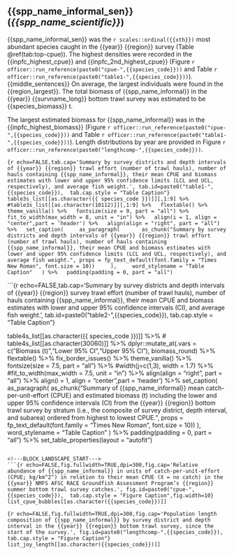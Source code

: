 ## {{spp_name_informal_sen}} (*{{spp_name_scientific}}*)

{{spp_name_informal_sen}} was the `r scales::ordinal({{xth}})` most abundant species caught in the {{year}} {{region}} survey (Table \@ref(tab:top-cpue)). The highest densities were recorded in the {{inpfc_highest_cpue}} and {{inpfc_2nd_highest_cpue}} (Figure `r officer::run_reference(paste0("cpue-",{{species_code}}))` and  Table `r officer::run_reference(paste0("table1-",{{species_code}}))`). {{middle_sentences}} On average, the largest individuals were found in the {{region_largest}}. The total biomass of {{spp_name_informal}} in the {{year}} {{survname_long}} bottom trawl survey was estimated to be {{species_biomass}} t. 

The largest estimated biomass for {{spp_name_informal}} was in the {{inpfc_highest_biomass}} (Figure `r officer::run_reference(paste0("cpue-",{{species_code}}))` and Table `r officer::run_reference(paste0("table1-",{{species_code}}))`). Length distributions by year are provided in Figure `r officer::run_reference(paste0("lengthcomp-",{{species_code}}))`.


\newpage
```{r echo=FALSE,tab.cap='Summary by survey districts and depth intervals of {{year}} {{region}} trawl effort (number of trawl hauls), number of hauls containing {{spp_name_informal}}, their mean CPUE and biomass estimates with lower and upper 95% confidence limits (LCL and UCL, respectively), and average fish weight.', tab.id=paste0("table1-",{{species_code}}),  tab.cap.style = "Table Caption"}
table3s_list[[as.character({{ species_code }})]][,1:9] %>%
  #table3s_list[[as.character(10112)]][,1:9] %>%
  flextable() %>%
  theme_vanilla() %>%
  fontsize(size = 9, part = "all") %>%
  fit_to_width(max_width = 8, unit = "in") %>%
  align(i = 1, align = "center",part = 'header') %>%
  align(align = "right", part = "all") %>%
  set_caption(
    as_paragraph(
      as_chunk("Summary by survey districts and depth intervals of {{year}} {{region}} trawl effort (number of trawl hauls), number of hauls containing {{spp_name_informal}}, their mean CPUE and biomass estimates with lower and upper 95% confidence limits (LCL and UCL, respectively), and average fish weight.", props = fp_text_default(font.family = "Times New Roman", font.size = 10))
    ),
    word_stylename = "Table Caption"
  ) %>%
  padding(padding = 0, part = "all")
```


\newpage
```{r echo=FALSE,tab.cap='Summary by survey districts and depth intervals of {{year}} {{region}} survey trawl effort (number of trawl hauls), number of hauls containing {{spp_name_informal}}, their mean CPUE and biomass estimates with lower and upper 95% confidence intervals (CI), and average fish weight.', tab.id=paste0("table2-",{{species_code}}),  tab.cap.style = "Table Caption"}

table4s_list[[as.character({{ species_code }})]] %>%
# table4s_list[[as.character(30060)]] %>%
  dplyr::mutate_at(.vars = c("Biomass (t)","Lower 95% CI","Upper 95% CI"), biomass_round) %>%
  flextable() %>%
  fix_border_issues() %>%
  theme_vanilla() %>%
  fontsize(size = 7.5, part = "all") %>%
  #width(j=c(1,3), width = 1.7) %>%
  #fit_to_width(max_width = 7.5, unit = "in") %>%
  align(align = "right", part = "all") %>%
  align(i = 1, align = "center",part = 'header') %>%
  set_caption(
    as_paragraph(
      as_chunk("Summary of {{spp_name_informal}} mean catch-per-unit-effort (CPUE) and estimated biomass (t) including the lower and upper 95% confidence intervals (CI) from the {{year}} {{region}} bottom trawl survey by stratum (i.e., the composite of survey district, depth interval, and subarea) ordered from highest to lowest CPUE.", props = fp_text_default(font.family = "Times New Roman", font.size = 10))
    ),
    word_stylename = "Table Caption"
  ) %>%
  padding(padding = 0, part = "all") %>%
  set_table_properties(layout = "autofit")
```

<!---BLOCK_LANDSCAPE_START--->
```{r echo=FALSE,fig.fullwidth=TRUE,dpi=300,fig.cap='Relative abundance of {{spp_name_informal}} in units of catch-per-unit-effort (CPUE; kg/km^2^) in relation to their mean CPUE (X = no catch) in the {{year}} NMFS AFSC RACE Groundfish Assessment Program’s {{region}} summer bottom trawl survey catches.', fig.id=paste0("cpue-",{{species_code}}),  tab.cap.style = "Figure Caption",fig.width=10}
list_cpue_bubbles[[as.character({{species_code}})]]
```
<!---BLOCK_LANDSCAPE_STOP--->

```{r echo=FALSE,fig.fullwidth=TRUE,dpi=300,fig.cap='Population length composition of {{spp_name_informal}} by survey district and depth interval in the {{year}} {{region}} bottom trawl survey, since the start of the survey.', fig.id=paste0("lengthcomp-",{{species_code}}),  tab.cap.style = "Figure Caption"}
list_joy_length[[as.character({{species_code}})]]
```